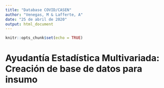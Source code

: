 ```yaml
---
title: "Database COVID/CASEN"
author: "Venegas, M & Lafferte, A"
date: "25 de abril de 2020"
output: html_document
---
```


```r
knitr::opts_chunk$set(echo = TRUE)
```


# Ayudantía Estadística Multivariada: Creación de base de datos para insumo
